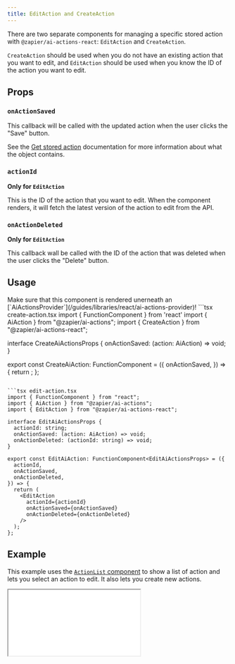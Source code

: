 ```yaml
---
title: EditAction and CreateAction
---
```


There are two separate components for managing a specific stored action with `@zapier/ai-actions-react`: `EditAction` and `CreateAction`.

`CreateAction` should be used when you do not have an existing action that you want to edit, and `EditAction` should be used when you know the ID of the action you want to edit.

## Props

### `onActionSaved`

This callback will be called with the updated action when the user clicks the "Save" button.

See the [Get stored action](/guides/how-tos/stored/manage/get-action) documentation for more information about what the object contains.

### `actionId`

**Only for `EditAction`**

This is the ID of the action that you want to edit. When the component renders, it will fetch the latest version of the action to edit from the API.

### `onActionDeleted`

**Only for `EditAction`**

This callback wall be called with the ID of the action that was deleted when the user clicks the "Delete" button.

## Usage

<Warning>
  Make sure that this component is rendered unerneath an
  [`AiActionsProvider`](/guides/libraries/react/ai-actions-provider)!
</Warning>

<CodeGroup>
```tsx create-action.tsx
import { FunctionComponent } from 'react'
import { AiAction } from "@zapier/ai-actions";
import { CreateAction } from "@zapier/ai-actions-react";

interface CreateAiActionsProps {
onActionSaved: (action: AiAction) => void;
}

export const CreateAiAction: FunctionComponent<CreateAiActionsProps> = ({
  onActionSaved,
}) => {
  return <CreateAction onActionSaved={onActionSaved} />;
};
```

```tsx edit-action.tsx
import { FunctionComponent } from "react";
import { AiAction } from "@zapier/ai-actions";
import { EditAction } from "@zapier/ai-actions-react";

interface EditAiActionsProps {
  actionId: string;
  onActionSaved: (action: AiAction) => void;
  onActionDeleted: (actionId: string) => void;
}

export const EditAiAction: FunctionComponent<EditAiActionsProps> = ({
  actionId,
  onActionSaved,
  onActionDeleted,
}) => {
  return (
    <EditAction
      actionId={actionId}
      onActionSaved={onActionSaved}
      onActionDeleted={onActionDeleted}
    />
  );
};
```

</CodeGroup>

## Example

This example uses the [`ActionList` component](/guides/libraries/react/action-list) to show a list of action and lets you select an action to edit. It also lets you create new actions.

<iframe
  style={{
    width: "100%",
    height: "750px",
    background: "white",
    borderRadius: "4px",
  }}
  src="/config/embed/v1/docs-examples/edit-action"
/>

```tsx edit-action-example.tsx
import { AiAction } from "@zapier/ai-actions";
import {
  ActionList,
  AiActionsProvider,
  CreateAction,
  EditAction,
} from "@zapier/ai-actions-react";
import { FunctionComponent, useState } from "react";

export const EditActionExample: FunctionComponent<{ apiKey: string }> = ({
  apiKey,
}) => {
  return (
    <AiActionsProvider
      auth={{
        apiKey: apiKey ?? "",
      }}
    >
      <div className="flex-1 w-full max-h-full overflow-auto pl-2">
        <ActionEditor />
      </div>
    </AiActionsProvider>
  );
};

export const ActionEditor: FunctionComponent = () => {
  const [selectedAction, setSelectedAction] = useState<AiAction | null>(null);
  const [createNewAction, setCreateNewAction] = useState<boolean>(false);

  if (selectedAction) {
    return (
      <div>
        <button onClick={() => setSelectedAction(null)}>
          ↩ Back to action list
        </button>
        <EditAction
          actionId={selectedAction.id}
          onActionSaved={() => setSelectedAction(null)}
          onActionDeleted={() => setSelectedAction(null)}
        />
      </div>
    );
  }

  if (createNewAction) {
    return (
      <div>
        <button onClick={() => setCreateNewAction(false)}>
          ↩ Back to action list
        </button>
        <CreateAction onActionSaved={() => setCreateNewAction(false)} />
      </div>
    );
  }

  return (
    <div>
      <button onClick={() => setCreateNewAction(true)}>
        Create new action
      </button>
      <ActionList
        onActionSelected={(action) => {
          setSelectedAction(action);
        }}
      />
    </div>
  );
};
```
